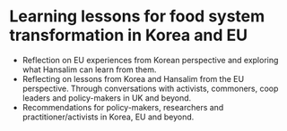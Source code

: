 # Learning lessons for food system transformation in Korea and EU

  - Reflection on EU experiences from Korean perspective and exploring what Hansalim can learn from them.
  - Reflecting on lessons from Korea and Hansalim from the EU perspective. Through conversations with activists, commoners, coop leaders and policy-makers in UK and beyond.
  - Recommendations for policy-makers, researchers and practitioner/activists in Korea, EU and beyond.
